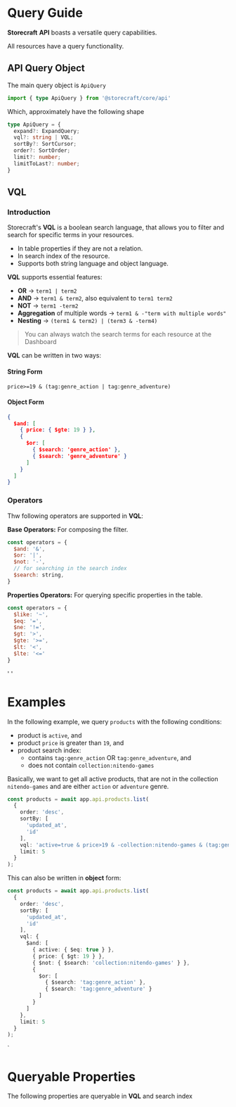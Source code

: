 # Query Guide

**Storecraft** **API** boasts a versatile query capabilities.

All resources have a query functionality.

## API Query Object

The main query object is `ApiQuery`

```ts
import { type ApiQuery } from '@storecraft/core/api'

```

Which, approximately have the following shape

```ts
type ApiQuery = {
  expand?: ExpandQuery;
  vql?: string | VQL;
  sortBy?: SortCursor;
  order?: SortOrder;
  limit?: number;
  limitToLast?: number;
}
```

## VQL

### Introduction

Storecraft's **VQL** is a boolean search language, that allows you to filter and search for specific terms in your resources.
- In table properties if they are not a relation.
- In search index of the resource.
- Supports both string language and object language.

**VQL** supports essential features:
- **OR** -> `term1 | term2`
- **AND** -> `term1 & term2`, also equivalent to `term1 term2`
- **NOT** -> `term1 -term2`
- **Aggregation** of multiple words -> `term1 & -"term with multiple words"`
- **Nesting** -> `(term1 & term2) | (term3 & -term4)` 

> You can always watch the search terms for each resource at the Dashboard

**VQL** can be written in two ways:
#### **String** Form

`price>=19 & (tag:genre_action | tag:genre_adventure)`

#### **Object** Form

```json
{ 
  $and: [ 
    { price: { $gte: 19 } }, 
    { 
      $or: [ 
        { $search: 'genre_action' }, 
        { $search: 'genre_adventure' } 
      ] 
    } 
  ] 
}
```

### Operators

Thw following operators are supported in **VQL**:

**Base Operators:**
For composing the filter.

```js
const operators = {
  $and: '&',
  $or: '|',
  $not: '-',
  // for searching in the search index
  $search: string,
}
```

**Properties Operators:**
For querying specific properties in the table.

```js
const operators = {
  $like: '~',
  $eq: '=',
  $ne: '!=',
  $gt: '>',
  $gte: '>=',
  $lt: '<',
  $lte: '<='
}
```

' ' 
# Examples

In the following example, we query `products` with the following conditions:
- product is `active`, and
- product `price` is greater than `19`, and
- product search index: 
  - contains `tag:genre_action` OR `tag:genre_adventure`, and
  - does not contain `collection:nitendo-games`

Basically, we want to get all active products, that are not in the collection `nitendo-games` and are either `action` or `adventure` genre.

```ts
const products = await app.api.products.list(
  {
    order: 'desc',
    sortBy: [
      'updated_at',
      'id'
    ],
    vql: 'active=true & price>19 & -collection:nitendo-games & (tag:genre_action | tag:genre_adventure)',
    limit: 5
  }
);

```

This can also be written in **object** form:

```ts
const products = await app.api.products.list(
  {
    order: 'desc',
    sortBy: [
      'updated_at',
      'id'
    ],
    vql: {
      $and: [
        { active: { $eq: true } },
        { price: { $gt: 19 } },
        { $not: { $search: 'collection:nitendo-games' } },
        {
          $or: [
            { $search: 'tag:genre_action' },
            { $search: 'tag:genre_adventure' }
          ]
        }
      ]
    },
    limit: 5
  }
);
```  
`

# Queryable Properties

The following properties are queryable in **VQL** and search index

<VQLTable/>